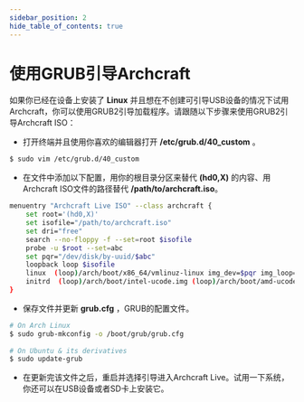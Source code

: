 ```yaml
---
sidebar_position: 2
hide_table_of_contents: true
---
```


# 使用GRUB引导Archcraft

如果你已经在设备上安装了 **Linux** 并且想在不创建可引导USB设备的情况下试用Archcraft，你可以使用GRUB2引导加载程序。请跟随以下步骤来使用GRUB2引导Archcraft ISO：

- 打开终端并且使用你喜欢的编辑器打开 **/etc/grub.d/40_custom** 。
```bash
$ sudo vim /etc/grub.d/40_custom
```

- 在文件中添加以下配置，用你的根目录分区来替代 **(hd0,X)** 的内容、用Archcraft ISO文件的路径替代 **/path/to/archcraft.iso**。

```bash
menuentry "Archcraft Live ISO" --class archcraft {
    set root='(hd0,X)'
    set isofile="/path/to/archcraft.iso"
    set dri="free"
    search --no-floppy -f --set=root $isofile
    probe -u $root --set=abc
    set pqr="/dev/disk/by-uuid/$abc"
    loopback loop $isofile
    linux  (loop)/arch/boot/x86_64/vmlinuz-linux img_dev=$pqr img_loop=$isofile driver=$dri quiet splash loglevel=3 udev.log_level=3 vt.global_cursor_default=0 cow_spacesize=5G copytoram=n
    initrd  (loop)/arch/boot/intel-ucode.img (loop)/arch/boot/amd-ucode.img (loop)/arch/boot/x86_64/initramfs-linux.img
}
```

- 保存文件并更新 **grub.cfg** ，GRUB的配置文件。

```bash
# On Arch Linux
$ sudo grub-mkconfig -o /boot/grub/grub.cfg
						
# On Ubuntu & its derivatives
$ sudo update-grub
```

- 在更新完该文件之后，重启并选择引导进入Archcraft Live。试用一下系统，你还可以在USB设备或者SD卡上安装它。
